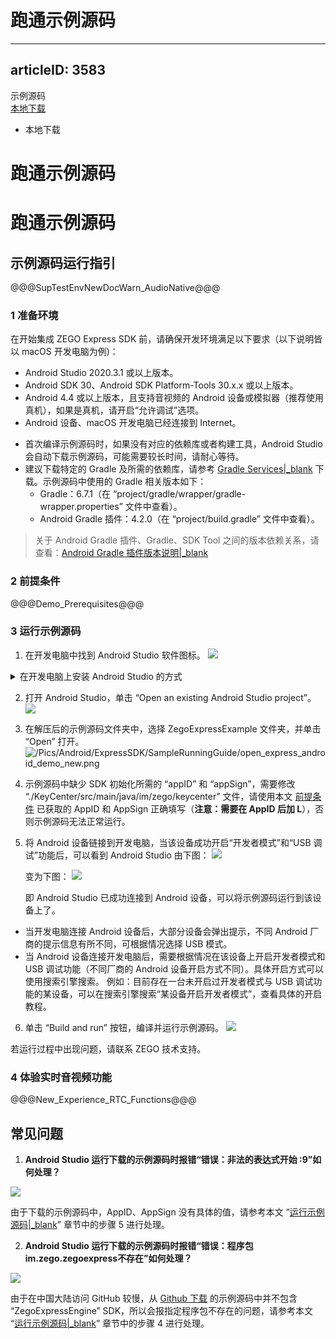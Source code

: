 #  跑通示例源码
---
articleID: 3583
---
<div class="sdk-download-wrapper download-area">
    <div class="sdk-download-item-wrapper">
      <div class="download-title">示例源码</div>
      <div class="download-selector">
        <div class="download-select-wrapper" style="padding-right: 0;">
          <a class="download-target-btn" href="javascript:void(0);">本地下载</a>
          <ul class="download-dropdown-list">
            <li data-href="https://storage.zego.im/express/example/audio/android_java/ZegoExpressDemo_android_java.zip"
              class="dropdown-option">
              本地下载
            </li>
          </ul>
        </div>
      </div>
    </div>
  </div>

# 跑通示例源码

# 跑通示例源码

## 示例源码运行指引

@@@SupTestEnvNewDocWarn_AudioNative@@@


### 1 准备环境

在开始集成 ZEGO Express SDK 前，请确保开发环境满足以下要求（以下说明皆以 macOS 开发电脑为例)：

* Android Studio 2020.3.1 或以上版本。
* Android SDK 30、Android SDK Platform-Tools 30.x.x 或以上版本。
* Android 4.4 或以上版本，且支持音视频的 Android 设备或模拟器（推荐使用真机），如果是真机，请开启“允许调试”选项。
* Android 设备、macOS 开发电脑已经连接到 Internet。

<div class = 'mk-hint'>

- 首次编译示例源码时，如果没有对应的依赖库或者构建工具，Android Studio 会自动下载示例源码，可能需要较长时间，请耐心等待。
- 建议下载特定的 Gradle 及所需的依赖库，请参考 [Gradle Services\|_blank](https://services.gradle.org) 下载。示例源码中使用的 Gradle 相关版本如下：
  - Gradle：6.7.1（在 “project/gradle/wrapper/gradle-wrapper.properties” 文件中查看）。
  - Android Gradle 插件：4.2.0（在 “project/build.gradle” 文件中查看）。

> 关于 Android Gradle 插件、Gradle、SDK Tool 之间的版本依赖关系，请查看：[Android Gradle 插件版本说明\|_blank](https://developer.android.com/studio/releases/gradle-plugin)

</div>


### 2 前提条件

@@@Demo_Prerequisites@@@

### 3 运行示例源码

1. 在开发电脑中找到 Android Studio 软件图标。
   <img src="https://storage.zego.im/sdk-doc/Pics/Android/ExpressSDK/SampleRunningGuide/open_as.png">

  <details class="zg-primary">   
    <summary>在开发电脑上安装 Android Studio 的方式</summary> 

    - 方式 1：登录 [Android Studio 官网\|_blank](https://developer.android.com/studio) 下载并安装 Android Studio 及其相关的 SDK Tools。由于国内运营商网络限制等原因，开发者需要确保本机能连接该网站，若无法访问建议选择方式 2。
    - 方式 2：使用搜索引擎搜索 “Android Studio 下载”、“Android Studio 安装” 和 “Android Studio SDK Tools 安装”，查找可下载的源网站，并安装相关软件和工具。
  </details>


2. 打开 Android Studio，单击 “Open an existing Android Studio project”。
   <img src="https://storage.zego.im/sdk-doc/Pics/Android/ExpressSDK/SampleRunningGuide/as_pre_ui.png">

3. 在解压后的示例源码文件夹中，选择 ZegoExpressExample 文件夹，并单击 “Open” 打开。
![/Pics/Android/ExpressSDK/SampleRunningGuide/open_express_android_demo_new.png](http://doc.oa.zego.im/Pics/Android/ExpressSDK/SampleRunningGuide/open_express_android_demo_new.png)


4. 示例源码中缺少 SDK 初始化所需的 “appID” 和 “appSign”，需要修改 “./KeyCenter/src/main/java/im/zego/keycenter” 文件，请使用本文 [前提条件](!DownloadDemo/DownloadDemo#1_2) 已获取的 AppID 和 AppSign 正确填写（**注意：需要在 AppID 后加 L**），否则示例源码无法正常运行。

5. 将 Android 设备链接到开发电脑，当该设备成功开启“开发者模式”和“USB 调试”功能后，可以看到 Android Studio 由下图：
   <img src="https://storage.zego.im/sdk-doc/Pics/Android/ExpressSDK/SampleRunningGuide/as_no_device.jpg">

   变为下图：
   <img src="https://storage.zego.im/sdk-doc/Pics/Android/ExpressSDK/SampleRunningGuide/as_connected_device.jpg">
    
   即 Android Studio 已成功连接到 Android 设备，可以将示例源码运行到该设备上了。
    
<div class = 'mk-hint'>

- 当开发电脑连接 Android 设备后，大部分设备会弹出提示，不同 Android 厂商的提示信息有所不同，可根据情况选择 USB 模式。
- 当 Android 设备连接开发电脑后，需要根据情况在该设备上开启开发者模式和 USB 调试功能（不同厂商的 Android 设备开启方式不同）。具体开启方式可以使用搜索引擎搜索。 例如：目前存在一台未开启过开发者模式与 USB 调试功能的某设备，可以在搜索引擎搜索“某设备开启开发者模式”，查看具体的开启教程。
</div>

6. 单击 “Build and run” 按钮，编译并运行示例源码。
   <img src="https://storage.zego.im/sdk-doc/Pics/Android/ExpressSDK/SampleRunningGuide/run_android_demo.jpg">

<div class = 'mk-hint'>

若运行过程中出现问题，请联系 ZEGO 技术支持。
</div>

### 4 体验实时音视频功能

@@@New_Experience_RTC_Functions@@@

## 常见问题

1. **Android Studio 运行下载的示例源码时报错“错误：非法的表达式开始 :9”如何处理？**

  
  ![](http://doc.oa.zego.im/Pics/Express/Android/as_run_android_demo_error_3.png)

  由于下载的示例源码中，AppID、AppSign 没有具体的值，请参考本文 “[运行示例源码\|_blank](3125#1_3)” 章节中的步骤 5 进行处理。

2. **Android Studio 运行下载的示例源码时报错“错误：程序包im.zego.zegoexpress不存在”如何处理？**

  <img src="https://storage.zego.im/sdk-doc/Pics/Android/ExpressSDK/SampleRunningGuide/as_run_android_demo_error_2.jpg">

  由于在中国大陆访问 GitHub 较慢，从 [Github 下载](https://github.com/zegoim/zego-express-example-topics-android) 的示例源码中并不包含 “ZegoExpressEngine” SDK，所以会报指定程序包不存在的问题，请参考本文 “[运行示例源码\|_blank](3125#1_3)” 章节中的步骤 4 进行处理。
